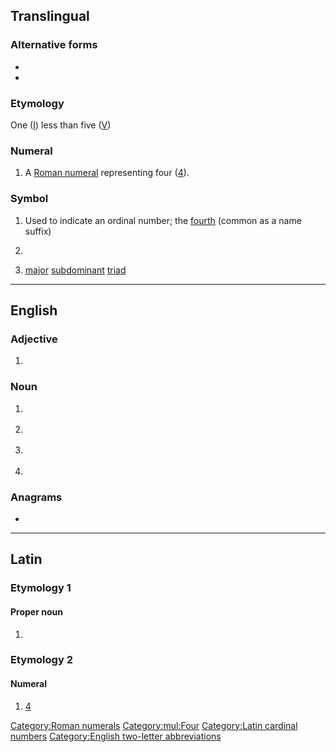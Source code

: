 {{also|iv|-iv|ív|-ív}}
{{character info|Ⅳ}}
==Translingual==

===Alternative forms===
* {{alter|mul|IIII|iv|iiii|iiij}}
* {{alter|mul|IV.||ordinal}}

===Etymology===
One ([[I]]) less than five ([[V]])

===Numeral===
{{head|mul|numeral}}

# A [[Roman numeral]] representing four ([[four|4]]).

===Symbol===
{{head|mul|symbol}}

# Used to indicate an ordinal number; the [[fourth]] (common as a name suffix)
# {{lb|mul|inorganic chemistry}} {{non-gloss definition|Specifying an oxidation state of 4}}
# {{lb|mul|music}} [[major]] [[subdominant]] [[triad]]

[[Category:Roman numerals]]

[[Category:mul:Four]]

----

==English==

===Adjective===
{{en-adj|-}}

# {{lb|en|medicine}} {{initialism of|en|intravenous}}

===Noun===
{{en-noun}}

# {{lb|en|medicine}} {{initialism of|en|[[intravenous]] [[injection]]}}
# {{lb|en|cryptography}} {{initialism of|en|[[initialization]] [[vector]]}}
# {{lb|en|statistics}} {{initialism of|en|instrumental variable}}
# {{initialism of|en|[[immigrant]] [[visa]]}}

===Anagrams===
* {{anagrams|en|a=iv|-vi-|V. I.|V.I.|VI|Vi|v.i.|vi|vi.}}

----

==Latin==

===Etymology 1===

====Proper noun====
{{head|la|proper noun}}

# {{abbreviation of|la|[[Iupiter]]||[[Jupiter]]}}

===Etymology 2===

====Numeral====
{{head|la|numeral}}

# [[4]]

[[Category:Latin cardinal numbers]]
[[Category:English two-letter abbreviations]]